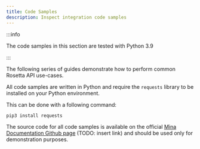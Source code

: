 ```yaml
---
title: Code Samples
description: Inspect integration code samples
---
```


:::info

The code samples in this section are tested with Python 3.9

:::

The following series of guides demonstrate how to perform common Rosetta API use-cases. 

All code samples are written in Python and require the `requests` library to be installed on your Python environment.

This can be done with a following command:

    pip3 install requests

The source code for all code samples is available on the official [Mina Documentation Github page](https://github.com/o1-labs/docs2) (TODO: insert link) and should be used only for demonstration purposes.
